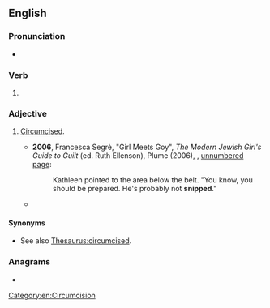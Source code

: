 ==English==

===Pronunciation===
* {{IPA|en|/snɪpt/}}

===Verb===
{{head|en|verb form}}

# {{en-past of|snip}}

===Adjective===
{{en-adj|-}}

# {{lb|en|informal}} [[circumcised|Circumcised]].
#* '''2006''', Francesca Segrè, "Girl Meets Goy", ''The Modern Jewish Girl's Guide to Guilt'' (ed. Ruth Ellenson), Plume (2006), {{ISBN|9781101084601}}, [http://books.google.com/books?id=jUV1eFGVs0gC&pg=PT161 unnumbered page]:
#*: Kathleen pointed to the area below the belt. "You know, you should be prepared. He's probably not '''snipped'''."
#* {{seemoreCites|en}}

====Synonyms====
* See also [[Thesaurus:circumcised]].

===Anagrams===
* {{anagrams|en|a=deinpps|dip pens}}

[[Category:en:Circumcision]]